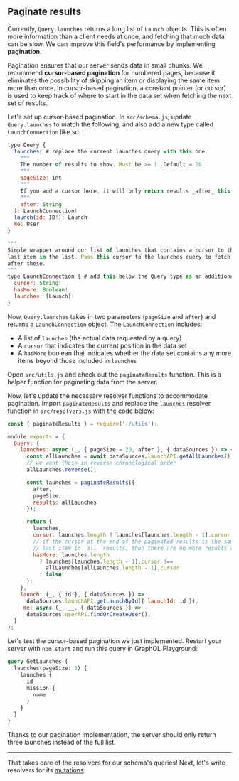 ## Paginate results

Currently, `Query.launches` returns a long list of `Launch` objects. This is often more information than a client needs at once, and fetching that much data can be slow. We can improve this field's performance by implementing **pagination**.

Pagination ensures that our server sends data in small chunks. We recommend **cursor-based pagination** for numbered pages, because it eliminates the possibility of skipping an item or displaying the same item more than once. In cursor-based pagination, a constant pointer (or cursor) is used to keep track of where to start in the data set when fetching the next set of results.

Let's set up cursor-based pagination. In `src/schema.js`, update `Query.launches` to match the following, and also add a new type called `LaunchConnection` like so:

```graphql{2-11,16-25}:title=src/schema.js
type Query {
  launches( # replace the current launches query with this one.
    """
    The number of results to show. Must be >= 1. Default = 20
    """
    pageSize: Int
    """
    If you add a cursor here, it will only return results _after_ this cursor
    """
    after: String
  ): LaunchConnection!
  launch(id: ID!): Launch
  me: User
}

"""
Simple wrapper around our list of launches that contains a cursor to the
last item in the list. Pass this cursor to the launches query to fetch results
after these.
"""
type LaunchConnection { # add this below the Query type as an additional type.
  cursor: String!
  hasMore: Boolean!
  launches: [Launch]!
}
```

Now, `Query.launches` takes in two parameters (`pageSize` and `after`) and returns a `LaunchConnection` object. The `LaunchConnection` includes:

* A list of `launches` (the actual data requested by a query)
* A `cursor` that indicates the current position in the data set
* A `hasMore` boolean that indicates whether the data set contains any more items beyond those included in `launches`

Open `src/utils.js` and check out the `paginateResults` function. This is a helper function for paginating data from the server.

Now, let's update the necessary resolver functions to accommodate pagination. Import `paginateResults` and replace the `launches` resolver function in `src/resolvers.js` with the code below:

```js{1,5-26}:title=src/resolvers.js
const { paginateResults } = require('./utils');

module.exports = {
  Query: {
    launches: async (_, { pageSize = 20, after }, { dataSources }) => {
      const allLaunches = await dataSources.launchAPI.getAllLaunches();
      // we want these in reverse chronological order
      allLaunches.reverse();

      const launches = paginateResults({
        after,
        pageSize,
        results: allLaunches
      });

      return {
        launches,
        cursor: launches.length ? launches[launches.length - 1].cursor : null,
        // if the cursor at the end of the paginated results is the same as the
        // last item in _all_ results, then there are no more results after this
        hasMore: launches.length
          ? launches[launches.length - 1].cursor !==
            allLaunches[allLaunches.length - 1].cursor
          : false
      };
    },
    launch: (_, { id }, { dataSources }) =>
      dataSources.launchAPI.getLaunchById({ launchId: id }),
     me: async (_, __, { dataSources }) =>
      dataSources.userAPI.findOrCreateUser(),
  }
};
```

Let's test the cursor-based pagination we just implemented. Restart your server with `npm start` and run this query in GraphQL Playground:

```graphql
query GetLaunches {
  launches(pageSize: 3) {
    launches {
      id
      mission {
        name
      }
    }
  }
}
```

Thanks to our pagination implementation, the server should only return three launches instead of the full list.

<hr/>

That takes care of the resolvers for our schema's queries! Next, let's write resolvers for its [mutations](./mutation-resolvers).
